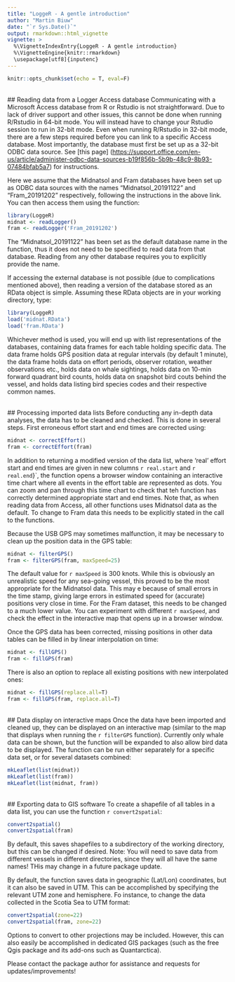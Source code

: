```yaml
---
title: "LoggeR - A gentle introduction"
author: "Martin Biuw"
date: "`r Sys.Date()`"
output: rmarkdown::html_vignette
vignette: >
  %\VignetteIndexEntry{LoggeR - A gentle introduction}
  %\VignetteEngine{knitr::rmarkdown}
  \usepackage[utf8]{inputenc}
---
```


```r
knitr::opts_chunk$set(echo = T, eval=F)
```

</br>
## Reading data from a Logger Access database
Communicating with a Microsoft Access database from R or Rstudio is not straightforward. Due to lack of driver support and other issues, this cannot be done when running R/Rstudio in 64-bit mode. You will instead have to change your Rstudio session to run in 32-bit mode. Even when running R/Rstudio in 32-bit mode, there are a few steps required before you can link to a specific Access database. Most importantly, the database must first be set up as a 32-bit ODBC data source. See [this page] (<https://support.office.com/en-us/article/administer-odbc-data-sources-b19f856b-5b9b-48c9-8b93-07484bfab5a7>) for instructions.

Here we assume that the Midnatsol and Fram databases have been set up as ODBC data sources with the names "Midnatsol_20191122" and "Fram_20191202" respectively, following the instructions in the above link. You can then access them using the \code{readLogger} function: 

```r
library(LoggeR)
midnat <- readLogger()
fram <- readLogger('Fram_20191202')
```

The "Midnatsol_20191122" has been set as the default database name in the function, thus it does not need to be specified to read data from that database. Reading from any other database requires you to explicitly provide the name. 

If accessing the external database is not possible (due to complications mentioned above), then reading a version of the database stored as an RData object is simple. Assuming these RData objects are in your working directory, type:

```r
library(LoggeR)
load('midnat.RData')
load('fram.RData')
```

Whichever method is used, you will end up with list representations of the databases, containing data frames for each table holding specific data. The \code{gps} data frame holds GPS position data at regular intervals (by default 1 minute), the \code{effort} data frame holds data on effort periods, observer rotation, weather observations etc., \code{sightings} holds data on whale sightings, \code{bsight} holds data on 10-min forward quadrant bird counts, \code{snapshot} holds data on snapshot bird couts behind the vessel, and \code{birdSpecies} holds data listing bird species codes and their respective common names.   

</br>
## Processing imported data lists
Before conducting any in-depth data analyses, the data has to be cleaned and checked. This is done in several steps. First erroneous effort start and end times are corrected using:

```r
midnat <- correctEffort()
fram <- correctEffort(fram)
```

In addition to returning a modified version of the data list, where 'real' effort start and end times are given in new columns `r real.start` and `r real.end`}`, the function opens a browser window containing an interactive time chart where all events in the effort table are represented as dots. You can zoom and pan through this time chart to check that teh function has correctly determined appropriate start and end times. Note that, as when reading data from Access, all other functions uses Midnatsol data as the default. To change to Fram data this needs to be explicitly stated in the call to the functions.   

Because the USB GPS may sometimes malfunction, it may be necessary to clean up the position data in the GPS table: 

```r
midnat <- filterGPS()
fram <- filterGPS(fram, maxSpeed=25)
```

The default value for `r maxSpeed` is 300 knots. While this is obviously an unrealistic speed for any sea-going vessel, this proved to be the most appropriate for the Midnatsol data. This may e because of small errors in the time stamp, giving large errors in estimated speed for (accurate) positions very close in time. For the Fram dataset, this needs to be changed to a much lower value. You can experiment with different `r maxSpeed`, and check the effect in the interactive map that opens up in a browser window.   

Once the GPS data has been corrected, missing positions in other data tables can be filled in by linear interpolation on time:

```r
midnat <- fillGPS()
fram <- fillGPS(fram)
```

There is also an option to replace all existing positions with new interpolated ones:

```r
midnat <- fillGPS(replace.all=T)
fram <- fillGPS(fram, replace.all=T)
```

</br>
## Data display on interactive maps
Once the data have been imported and cleaned up, they can be displayed on an interactive map (similar to the map that displays when running the `r filterGPS` function). Currently only whale data can be shown, but the function will be expanded to also allow bird data to be displayed. The function can be run either separately for a specific data set, or for several datasets combined: 

```r
mkLeaflet(list(midnat))
mkLeaflet(list(fram))
mkLeaflet(list(midnat, fram))
```

</br>
## Exporting data to GIS software
To create a shapefile of all tables in a data list, you can use the function `r convert2spatial`:

```r
convert2spatial()
convert2spatial(fram)
```

By default, this saves shapefiles to a subdirectory of the working directory, but this can be changed if desired. Note: You will need to save data from different vessels in different directories, since they will all have the same names! THis may change in a future package update.

By default, the function saves data in geographic (Lat/Lon) coordinates, but it can also be saved in UTM. This can be accomplished by specifying the relevant UTM zone and hemisphere. Fo instance, to change the data collected in the Scotia Sea to UTM format:

```r
convert2spatial(zone=22)
convert2spatial(fram, zone=22)
```

Options to convert to other projections may be included. However, this can also easily be accomplished in dedicated GIS packages (such as the free Qgis package and its add-ons such as Quantarctica).

Please contact the package author for assistance and requests for updates/improvements!


